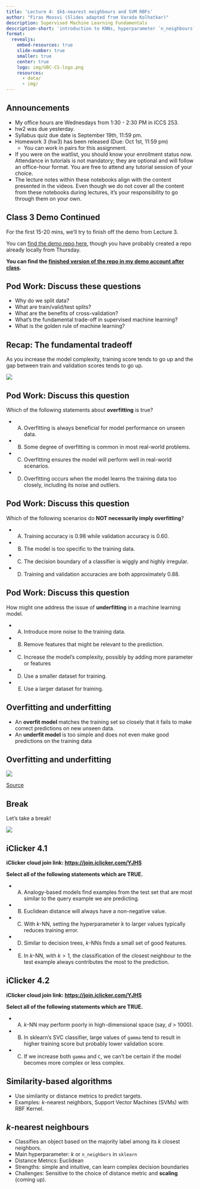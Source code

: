 ```yaml
---
title: 'Lecture 4: $k$-nearest neighbours and SVM RBFs'
author: "Firas Moosvi (Slides adapted from Varada Kolhatkar)"
description: Supervised Machine Learning Fundamentals
description-short: 'introduction to KNNs, hyperparameter `n_neighbours` or $k$, `C` and `gamma` hyperparameters of SVM RBF, decision boundaries with different values of hyperparameters.'
format:
  revealjs:
    embed-resources: true
    slide-number: true
    smaller: true
    center: true
    logo: img/UBC-CS-logo.png
    resources:
      - data/
      - img/  
---
```


## Announcements 

- My office hours are Wednesdays from 1:30 - 2:30 PM in ICCS 253.
- hw2 was due yesterday.
- Syllabus quiz due date is September 19th, 11:59 pm. 
- Homework 3 (hw3) has been released (Due: Oct 1st, 11:59 pm)
  - You can work in pairs for this assignment. 
- If you were on the waitlist, you should know your enrollment status now. Attendance in tutorials is not mandatory; they are optional and will follow an office-hour format. You are free to attend any tutorial session of your choice.
- The lecture notes within these notebooks align with the content presented in the videos. Even though we do not cover all the content from these notebooks during lectures, it’s your responsibility to go through them on your own.

## Class 3 Demo Continued

For the first 15-20 mins, we'll try to finish off the demo from Lecture 3.

You can [find the demo repo here](https://github.com/ubc-cpsc330/lecture3_demo), though you have probably created a repo already locally from Thursday.

**You can find the [finished version of the repo in my demo account after class](https://github.com/demofiras/class3_demo).**

## Pod Work: Discuss these questions

- Why do we split data?
- What are train/valid/test splits? 
- What are the benefits of cross-validation?
- What’s the fundamental trade-off in supervised machine learning?
- What is the golden rule of machine learning?

## Recap: The fundamental tradeoff

As you increase the model complexity, training score tends to go up and the gap between train and validation scores tends to go up.  

![](img/malp_0201.png){fig-align="center"}

## Pod Work: Discuss this question

Which of the following statements about **overfitting** is true? 

- (A) Overfitting is always beneficial for model performance on unseen data.
- (B) Some degree of overfitting is common in most real-world problems. 
- (C) Overfitting ensures the model will perform well in real-world scenarios.
- (D) Overfitting occurs when the model learns the training data too closely, including its noise and outliers.   

## Pod Work: Discuss this question

Which of the following scenarios do **NOT necessarily imply overfitting**? 

- (A) Training accuracy is 0.98 while validation accuracy is 0.60.
- (B) The model is too specific to the training data. 
- (C) The decision boundary of a classifier is wiggly and highly irregular.
- (D) Training and validation accuracies are both approximately 0.88. 

## Pod Work: Discuss this question

How might one address the issue of **underfitting** in a machine learning model. 

- (A) Introduce more noise to the training data. 
- (B) Remove features that might be relevant to the prediction. 
- (C) Increase the model's complexity, possibly by adding more parameter or features
- (D) Use a smaller dataset for training.
- (E) Use a larger dataset for training. 

## Overfitting and underfitting 

- An **overfit model** matches the training set so closely that it fails to make correct predictions on new unseen data.  
- An **underfit model** is too simple and does not even make good predictions on the training data

## Overfitting and underfitting 

![](img/underfit-overfit-google-developer.png){fig-align="center"}

[Source](https://developers.google.com/machine-learning/crash-course/overfitting/overfitting)

## Break

Let's take a break!

![](img/eva-coffee.png){fig-align="center"}


## iClicker 4.1

**iClicker cloud join link: [https://join.iclicker.com/YJHS](https://join.iclicker.com/YJHS)**

**Select all of the following statements which are TRUE.**

- (A) Analogy-based models find examples from the test set that are most similar to the query example we are predicting.
- (B) Euclidean distance will always have a non-negative value.
- (C) With $k$-NN, setting the hyperparameter $k$ to larger values typically reduces training error. 
- (D) Similar to decision trees, $k$-NNs finds a small set of good features.
- (E) In $k$-NN, with $k > 1$, the classification of the closest neighbour to the test example always contributes the most to the prediction.


## iClicker 4.2
**iClicker cloud join link: [https://join.iclicker.com/YJHS](https://join.iclicker.com/YJHS)**

**Select all of the following statements which are TRUE.**

- (A) $k$-NN may perform poorly in high-dimensional space (say, *d* > 1000). 
- (B) In sklearn’s SVC classifier, large values of `gamma` tend to result in higher training score but probably lower validation score. 
- (C) If we increase both `gamma` and `C`, we can't be certain if the model becomes more complex or less complex.


## Similarity-based algorithms 
- Use similarity or distance metrics to predict targets.
- Examples: $k$-nearest neighbors, Support Vector Machines (SVMs) with RBF Kernel.

## $k$-nearest neighbours
- Classifies an object based on the majority label among its $k$ closest neighbors. 
- Main hyperparameter: $k$ or `n_neighbors` in `sklearn`
- Distance Metrics: Euclidean
- Strengths: simple and intuitive, can learn complex decision boundaries
- Challenges: Sensitive to the choice of distance metric and **scaling** (coming up).

<!-- # [Class demo](https://github.com/UBC-CS/cpsc330-2025S1/blob/main/lectures/102-Varada-lectures/class_demos/demo_04-kNNs-SVMs.ipynb) -->